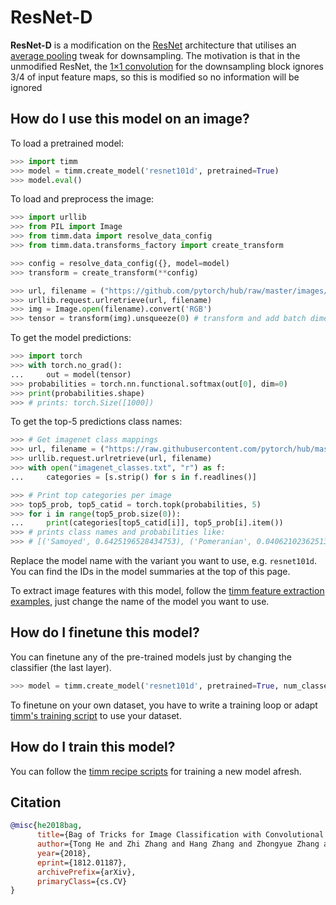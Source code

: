 # ResNet-D

**ResNet-D** is a modification on the [ResNet](https://paperswithcode.com/method/resnet) architecture that utilises an [average pooling](https://paperswithcode.com/method/average-pooling) tweak for downsampling. The motivation is that in the unmodified ResNet, the [1×1 convolution](https://paperswithcode.com/method/1x1-convolution) for the downsampling block ignores 3/4 of input feature maps, so this is modified so no information will be ignored

## How do I use this model on an image?

To load a pretrained model:

```py
>>> import timm
>>> model = timm.create_model('resnet101d', pretrained=True)
>>> model.eval()
```

To load and preprocess the image:

```py 
>>> import urllib
>>> from PIL import Image
>>> from timm.data import resolve_data_config
>>> from timm.data.transforms_factory import create_transform

>>> config = resolve_data_config({}, model=model)
>>> transform = create_transform(**config)

>>> url, filename = ("https://github.com/pytorch/hub/raw/master/images/dog.jpg", "dog.jpg")
>>> urllib.request.urlretrieve(url, filename)
>>> img = Image.open(filename).convert('RGB')
>>> tensor = transform(img).unsqueeze(0) # transform and add batch dimension
```

To get the model predictions:

```py
>>> import torch
>>> with torch.no_grad():
...     out = model(tensor)
>>> probabilities = torch.nn.functional.softmax(out[0], dim=0)
>>> print(probabilities.shape)
>>> # prints: torch.Size([1000])
```

To get the top-5 predictions class names:

```py
>>> # Get imagenet class mappings
>>> url, filename = ("https://raw.githubusercontent.com/pytorch/hub/master/imagenet_classes.txt", "imagenet_classes.txt")
>>> urllib.request.urlretrieve(url, filename) 
>>> with open("imagenet_classes.txt", "r") as f:
...     categories = [s.strip() for s in f.readlines()]

>>> # Print top categories per image
>>> top5_prob, top5_catid = torch.topk(probabilities, 5)
>>> for i in range(top5_prob.size(0)):
...     print(categories[top5_catid[i]], top5_prob[i].item())
>>> # prints class names and probabilities like:
>>> # [('Samoyed', 0.6425196528434753), ('Pomeranian', 0.04062102362513542), ('keeshond', 0.03186424449086189), ('white wolf', 0.01739676296710968), ('Eskimo dog', 0.011717947199940681)]
```

Replace the model name with the variant you want to use, e.g. `resnet101d`. You can find the IDs in the model summaries at the top of this page.

To extract image features with this model, follow the [timm feature extraction examples](../feature_extraction), just change the name of the model you want to use.

## How do I finetune this model?

You can finetune any of the pre-trained models just by changing the classifier (the last layer).

```py
>>> model = timm.create_model('resnet101d', pretrained=True, num_classes=NUM_FINETUNE_CLASSES)
```
To finetune on your own dataset, you have to write a training loop or adapt [timm's training
script](https://github.com/rwightman/pytorch-image-models/blob/master/train.py) to use your dataset.

## How do I train this model?

You can follow the [timm recipe scripts](../scripts) for training a new model afresh.

## Citation

```BibTeX
@misc{he2018bag,
      title={Bag of Tricks for Image Classification with Convolutional Neural Networks}, 
      author={Tong He and Zhi Zhang and Hang Zhang and Zhongyue Zhang and Junyuan Xie and Mu Li},
      year={2018},
      eprint={1812.01187},
      archivePrefix={arXiv},
      primaryClass={cs.CV}
}
```

<!--
Type: model-index
Collections:
- Name: ResNet-D
  Paper:
    Title: Bag of Tricks for Image Classification with Convolutional Neural Networks
    URL: https://paperswithcode.com/paper/bag-of-tricks-for-image-classification-with
Models:
- Name: resnet101d
  In Collection: ResNet-D
  Metadata:
    FLOPs: 13805639680
    Parameters: 44570000
    File Size: 178791263
    Architecture:
    - 1x1 Convolution
    - Batch Normalization
    - Bottleneck Residual Block
    - Convolution
    - Global Average Pooling
    - Max Pooling
    - ReLU
    - Residual Block
    - Residual Connection
    - Softmax
    Tasks:
    - Image Classification
    Training Data:
    - ImageNet
    ID: resnet101d
    Crop Pct: '0.94'
    Image Size: '256'
    Interpolation: bicubic
  Code: https://github.com/rwightman/pytorch-image-models/blob/d8e69206be253892b2956341fea09fdebfaae4e3/timm/models/resnet.py#L716
  Weights: https://github.com/rwightman/pytorch-image-models/releases/download/v0.1-weights/resnet101d_ra2-2803ffab.pth
  Results:
  - Task: Image Classification
    Dataset: ImageNet
    Metrics:
      Top 1 Accuracy: 82.31%
      Top 5 Accuracy: 96.06%
- Name: resnet152d
  In Collection: ResNet-D
  Metadata:
    FLOPs: 20155275264
    Parameters: 60210000
    File Size: 241596837
    Architecture:
    - 1x1 Convolution
    - Batch Normalization
    - Bottleneck Residual Block
    - Convolution
    - Global Average Pooling
    - Max Pooling
    - ReLU
    - Residual Block
    - Residual Connection
    - Softmax
    Tasks:
    - Image Classification
    Training Data:
    - ImageNet
    ID: resnet152d
    Crop Pct: '0.94'
    Image Size: '256'
    Interpolation: bicubic
  Code: https://github.com/rwightman/pytorch-image-models/blob/d8e69206be253892b2956341fea09fdebfaae4e3/timm/models/resnet.py#L724
  Weights: https://github.com/rwightman/pytorch-image-models/releases/download/v0.1-weights/resnet152d_ra2-5cac0439.pth
  Results:
  - Task: Image Classification
    Dataset: ImageNet
    Metrics:
      Top 1 Accuracy: 83.13%
      Top 5 Accuracy: 96.35%
- Name: resnet18d
  In Collection: ResNet-D
  Metadata:
    FLOPs: 2645205760
    Parameters: 11710000
    File Size: 46893231
    Architecture:
    - 1x1 Convolution
    - Batch Normalization
    - Bottleneck Residual Block
    - Convolution
    - Global Average Pooling
    - Max Pooling
    - ReLU
    - Residual Block
    - Residual Connection
    - Softmax
    Tasks:
    - Image Classification
    Training Data:
    - ImageNet
    ID: resnet18d
    Crop Pct: '0.875'
    Image Size: '224'
    Interpolation: bicubic
  Code: https://github.com/rwightman/pytorch-image-models/blob/d8e69206be253892b2956341fea09fdebfaae4e3/timm/models/resnet.py#L649
  Weights: https://github.com/rwightman/pytorch-image-models/releases/download/v0.1-weights/resnet18d_ra2-48a79e06.pth
  Results:
  - Task: Image Classification
    Dataset: ImageNet
    Metrics:
      Top 1 Accuracy: 72.27%
      Top 5 Accuracy: 90.69%
- Name: resnet200d
  In Collection: ResNet-D
  Metadata:
    FLOPs: 26034378752
    Parameters: 64690000
    File Size: 259662933
    Architecture:
    - 1x1 Convolution
    - Batch Normalization
    - Bottleneck Residual Block
    - Convolution
    - Global Average Pooling
    - Max Pooling
    - ReLU
    - Residual Block
    - Residual Connection
    - Softmax
    Tasks:
    - Image Classification
    Training Data:
    - ImageNet
    ID: resnet200d
    Crop Pct: '0.94'
    Image Size: '256'
    Interpolation: bicubic
  Code: https://github.com/rwightman/pytorch-image-models/blob/d8e69206be253892b2956341fea09fdebfaae4e3/timm/models/resnet.py#L749
  Weights: https://github.com/rwightman/pytorch-image-models/releases/download/v0.1-weights/resnet200d_ra2-bdba9bf9.pth
  Results:
  - Task: Image Classification
    Dataset: ImageNet
    Metrics:
      Top 1 Accuracy: 83.24%
      Top 5 Accuracy: 96.49%
- Name: resnet26d
  In Collection: ResNet-D
  Metadata:
    FLOPs: 3335276032
    Parameters: 16010000
    File Size: 64209122
    Architecture:
    - 1x1 Convolution
    - Batch Normalization
    - Bottleneck Residual Block
    - Convolution
    - Global Average Pooling
    - Max Pooling
    - ReLU
    - Residual Block
    - Residual Connection
    - Softmax
    Tasks:
    - Image Classification
    Training Data:
    - ImageNet
    ID: resnet26d
    Crop Pct: '0.875'
    Image Size: '224'
    Interpolation: bicubic
  Code: https://github.com/rwightman/pytorch-image-models/blob/d8e69206be253892b2956341fea09fdebfaae4e3/timm/models/resnet.py#L683
  Weights: https://github.com/rwightman/pytorch-image-models/releases/download/v0.1-weights/resnet26d-69e92c46.pth
  Results:
  - Task: Image Classification
    Dataset: ImageNet
    Metrics:
      Top 1 Accuracy: 76.69%
      Top 5 Accuracy: 93.15%
- Name: resnet34d
  In Collection: ResNet-D
  Metadata:
    FLOPs: 5026601728
    Parameters: 21820000
    File Size: 87369807
    Architecture:
    - 1x1 Convolution
    - Batch Normalization
    - Bottleneck Residual Block
    - Convolution
    - Global Average Pooling
    - Max Pooling
    - ReLU
    - Residual Block
    - Residual Connection
    - Softmax
    Tasks:
    - Image Classification
    Training Data:
    - ImageNet
    ID: resnet34d
    Crop Pct: '0.875'
    Image Size: '224'
    Interpolation: bicubic
  Code: https://github.com/rwightman/pytorch-image-models/blob/d8e69206be253892b2956341fea09fdebfaae4e3/timm/models/resnet.py#L666
  Weights: https://github.com/rwightman/pytorch-image-models/releases/download/v0.1-weights/resnet34d_ra2-f8dcfcaf.pth
  Results:
  - Task: Image Classification
    Dataset: ImageNet
    Metrics:
      Top 1 Accuracy: 77.11%
      Top 5 Accuracy: 93.38%
- Name: resnet50d
  In Collection: ResNet-D
  Metadata:
    FLOPs: 5591002624
    Parameters: 25580000
    File Size: 102567109
    Architecture:
    - 1x1 Convolution
    - Batch Normalization
    - Bottleneck Residual Block
    - Convolution
    - Global Average Pooling
    - Max Pooling
    - ReLU
    - Residual Block
    - Residual Connection
    - Softmax
    Tasks:
    - Image Classification
    Training Data:
    - ImageNet
    ID: resnet50d
    Crop Pct: '0.875'
    Image Size: '224'
    Interpolation: bicubic
  Code: https://github.com/rwightman/pytorch-image-models/blob/d8e69206be253892b2956341fea09fdebfaae4e3/timm/models/resnet.py#L699
  Weights: https://github.com/rwightman/pytorch-image-models/releases/download/v0.1-weights/resnet50d_ra2-464e36ba.pth
  Results:
  - Task: Image Classification
    Dataset: ImageNet
    Metrics:
      Top 1 Accuracy: 80.55%
      Top 5 Accuracy: 95.16%
-->